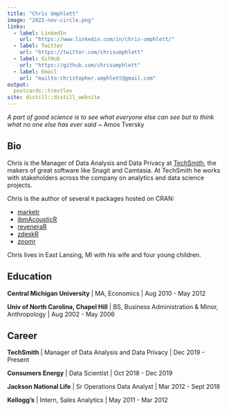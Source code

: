 ```yaml
---
title: "Chris Umphlett"
image: "2022-nov-circle.png"
links:
  - label: LinkedIn
    url: "https://www.linkedin.com/in/chris-umphlett/"
  - label: Twitter
    url: "https://twitter.com/chrisumphlett"
  - label: GitHub
    url: "https://github.com/chrisumphlett"
  - label: Email
    url: "mailto:christopher.umphlett@gmail.com"
output:
  postcards::trestles
site: distill::distill_website
---
```


*A part of good science is to see what everyone else can see but to think what no one else has ever said* \~ Amos Tversky

## Bio

Chris is the Manager of Data Analysis and Data Privacy at [TechSmith](https://www.techsmith.com), the makers of great software like Snagit and Camtasia. At TechSmith he works with stakeholders across the company on analytics and data science projects.

Chris is the author of several `R` packages hosted on CRAN:

-   [marketr](https://cran.r-project.org/web/packages/marketr/index.html)
-   [ibmAcousticR](https://cran.r-project.org/web/packages/ibmAcousticR/index.html)
-   [reveneraR](https://cran.r-project.org/web/packages/reveneraR/index.html)
-   [zdeskR](https://cran.r-project.org/web/packages/zdeskR/index.html)
-   [zoomr](https://github.com/chrisumphlett/zoomr)

Chris lives in East Lansing, MI with his wife and four young children.

## Education

**Central Michigan University** \| MA, Economics \| Aug 2010 - May 2012

**Univ of North Carolina, Chapel Hill** \| BS, Business Administration & Minor, Anthropology \| Aug 2002 - May 2006

## Career

**TechSmith** \| Manager of Data Analysis and Data Privacy \| Dec 2019 - Present

**Consumers Energy** \| Data Scientist \| Oct 2018 - Dec 2019

**Jackson National Life** \| Sr Operations Data Analyst \| Mar 2012 - Sept 2018

**Kellogg's** \| Intern, Sales Analytics \| May 2011 - Mar 2012
